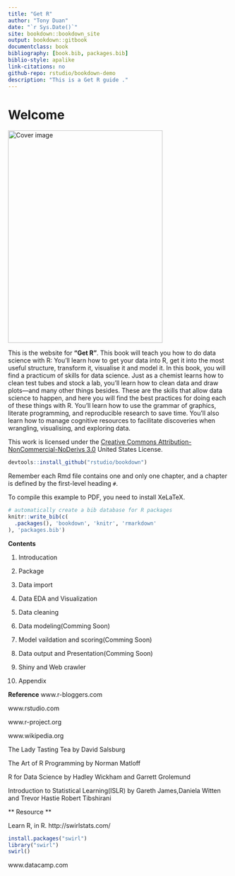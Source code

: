 ```yaml
--- 
title: "Get R"
author: "Tony Duan"
date: "`r Sys.Date()`"
site: bookdown::bookdown_site
output: bookdown::gitbook
documentclass: book
bibliography: [book.bib, packages.bib]
biblio-style: apalike
link-citations: no
github-repo: rstudio/bookdown-demo
description: "This is a Get R guide ."
---
```



# Welcome {-}
<img src="cover.png" width="350" height="480" alt="Cover image"/>





This is the website for __"Get R"__. This book will teach you how to do data science with R: You'll learn how to get your data into R, get it into the most useful structure, transform it, visualise it and model it. In this book, you will find a practicum of skills for data science. Just as a chemist learns how to clean test tubes and stock a lab, you'll learn how to clean data and draw plots---and many other things besides. These are the skills that allow data science to happen, and here you will find the best practices for doing each of these things with R. You'll learn how to use the grammar of graphics, literate programming, and reproducible research to save time. You'll also learn how to manage cognitive resources to facilitate discoveries when wrangling, visualising, and exploring data. 


This work is licensed under the [Creative Commons Attribution-NonCommercial-NoDerivs 3.0](http://creativecommons.org/licenses/by-nc-nd/3.0/us/) United States License. 


```r
devtools::install_github("rstudio/bookdown")
```

Remember each Rmd file contains one and only one chapter, and a chapter is defined by the first-level heading `#`.

To compile this example to PDF, you need to install XeLaTeX.

```r
# automatically create a bib database for R packages
knitr::write_bib(c(
  .packages(), 'bookdown', 'knitr', 'rmarkdown'
), 'packages.bib')
```


**Contents**

1. Introducation 

2. Package    

3. Data import

4. Data EDA and Visualization

5. Data cleaning

6. Data modeling(Comming Soon)

7. Model vaildation and scoring(Comming Soon)

8. Data output and Presentation(Comming Soon)

9. Shiny and Web crawler

10. Appendix


**Reference**
www.r-bloggers.com

www.rstudio.com

www.r-project.org

www.wikipedia.org

The Lady Tasting Tea by David Salsburg

The Art of R Programming by Norman Matloff 

R for Data Science by Hadley Wickham and Garrett Grolemund

Introduction to Statistical Learning(ISLR) by Gareth James,Daniela Witten and Trevor Hastie Robert Tibshirani

** Resource **

Learn R, in R.  http://swirlstats.com/
```r
install.packages("swirl")
library("swirl")
swirl()
```

www.datacamp.com